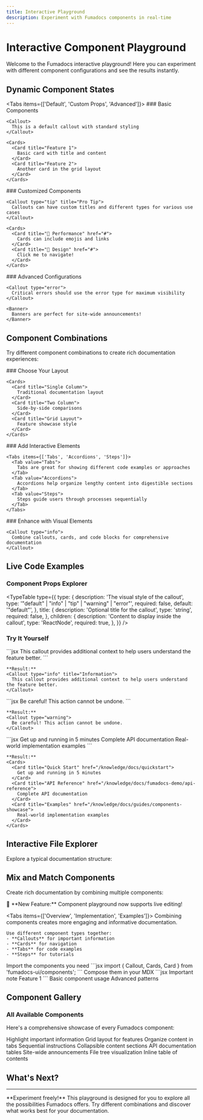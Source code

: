 ```yaml
---
title: Interactive Playground
description: Experiment with Fumadocs components in real-time
---
```


# Interactive Component Playground

Welcome to the Fumadocs interactive playground! Here you can experiment with different component configurations and see the results instantly.

## Dynamic Component States

<Tabs items={['Default', 'Custom Props', 'Advanced']}>
  <Tab value="Default">
    ### Basic Components
    
    <Callout>
      This is a default callout with standard styling
    </Callout>
    
    <Cards>
      <Card title="Feature 1">
        Basic card with title and content
      </Card>
      <Card title="Feature 2">
        Another card in the grid layout
      </Card>
    </Cards>
  </Tab>
  
  <Tab value="Custom Props">
    ### Customized Components
    
    <Callout type="tip" title="Pro Tip">
      Callouts can have custom titles and different types for various use cases
    </Callout>
    
    <Cards>
      <Card title="🚀 Performance" href="#">
        Cards can include emojis and links
      </Card>
      <Card title="🎨 Design" href="#">
        Click me to navigate!
      </Card>
    </Cards>
  </Tab>
  
  <Tab value="Advanced">
    ### Advanced Configurations
    
    <Callout type="error">
      Critical errors should use the error type for maximum visibility
    </Callout>
    
    <Banner>
      Banners are perfect for site-wide announcements!
    </Banner>
  </Tab>
</Tabs>

## Component Combinations

Try different component combinations to create rich documentation experiences:

<Steps>
  <Step>
    ### Choose Your Layout
    
    <Cards>
      <Card title="Single Column">
        Traditional documentation layout
      </Card>
      <Card title="Two Column">
        Side-by-side comparisons
      </Card>
      <Card title="Grid Layout">
        Feature showcase style
      </Card>
    </Cards>
  </Step>
  
  <Step>
    ### Add Interactive Elements
    
    <Tabs items={['Tabs', 'Accordions', 'Steps']}>
      <Tab value="Tabs">
        Tabs are great for showing different code examples or approaches
      </Tab>
      <Tab value="Accordions">
        Accordions help organize lengthy content into digestible sections
      </Tab>
      <Tab value="Steps">
        Steps guide users through processes sequentially
      </Tab>
    </Tabs>
  </Step>
  
  <Step>
    ### Enhance with Visual Elements
    
    <Callout type="info">
      Combine callouts, cards, and code blocks for comprehensive documentation
    </Callout>
  </Step>
</Steps>

## Live Code Examples

### Component Props Explorer

<TypeTable
  type={{
    type: {
      description: 'The visual style of the callout',
      type: '"default" | "info" | "tip" | "warning" | "error"',
      required: false,
      default: '"default"',
    },
    title: {
      description: 'Optional title for the callout',
      type: 'string',
      required: false,
    },
    children: {
      description: 'Content to display inside the callout',
      type: 'ReactNode',
      required: true,
    },
  }}
/>

### Try It Yourself

<Accordions>
  <Accordion title="Example: Info Callout">
    ```jsx
    <Callout type="info" title="Information">
      This callout provides additional context to help users understand the feature better.
    </Callout>
    ```
    
    **Result:**
    <Callout type="info" title="Information">
      This callout provides additional context to help users understand the feature better.
    </Callout>
  </Accordion>
  
  <Accordion title="Example: Warning Callout">
    ```jsx
    <Callout type="warning">
      Be careful! This action cannot be undone.
    </Callout>
    ```
    
    **Result:**
    <Callout type="warning">
      Be careful! This action cannot be undone.
    </Callout>
  </Accordion>
  
  <Accordion title="Example: Cards Grid">
    ```jsx
    <Cards>
      <Card title="Quick Start" href="/docs/quickstart">
        Get up and running in 5 minutes
      </Card>
      <Card title="API Reference" href="/docs/api">
        Complete API documentation
      </Card>
      <Card title="Examples" href="/docs/examples">
        Real-world implementation examples
      </Card>
    </Cards>
    ```
    
    **Result:**
    <Cards>
      <Card title="Quick Start" href="/knowledge/docs/quickstart">
        Get up and running in 5 minutes
      </Card>
      <Card title="API Reference" href="/knowledge/docs/fumadocs-demo/api-reference">
        Complete API documentation
      </Card>
      <Card title="Examples" href="/knowledge/docs/guides/components-showcase">
        Real-world implementation examples
      </Card>
    </Cards>
  </Accordion>
</Accordions>

## Interactive File Explorer

Explore a typical documentation structure:

<Files>
  <Folder name="docs" defaultOpen>
    <Folder name="getting-started" defaultOpen>
      <File name="introduction.mdx" />
      <File name="installation.mdx" />
      <File name="configuration.mdx" />
    </Folder>
    <Folder name="guides">
      <File name="authentication.mdx" />
      <File name="deployment.mdx" />
      <File name="testing.mdx" />
    </Folder>
    <Folder name="api-reference">
      <File name="endpoints.mdx" />
      <File name="webhooks.mdx" />
      <File name="errors.mdx" />
    </Folder>
    <File name="index.mdx" />
    <File name="meta.json" />
  </Folder>
</Files>

## Mix and Match Components

Create rich documentation by combining multiple components:

<Banner>
  🎉 **New Feature:** Component playground now supports live editing!
</Banner>

<Tabs items={['Overview', 'Implementation', 'Examples']}>
  <Tab value="Overview">
    <Callout type="tip">
      Combining components creates more engaging and informative documentation.
    </Callout>
    
    Use different component types together:
    - **Callouts** for important information
    - **Cards** for navigation
    - **Tabs** for code examples
    - **Steps** for tutorials
  </Tab>
  
  <Tab value="Implementation">
    <Steps>
      <Step>
        Import the components you need
        ```jsx
        import { Callout, Cards, Card } from 'fumadocs-ui/components';
        ```
      </Step>
      <Step>
        Compose them in your MDX
        ```jsx
        <Callout>Important note</Callout>
        <Cards>
          <Card>Feature 1</Card>
        </Cards>
        ```
      </Step>
    </Steps>
  </Tab>
  
  <Tab value="Examples">
    <Cards>
      <Card title="Example 1">
        Basic component usage
      </Card>
      <Card title="Example 2">
        Advanced patterns
      </Card>
    </Cards>
  </Tab>
</Tabs>

## Component Gallery

<InlineTOC />

### All Available Components

Here's a comprehensive showcase of every Fumadocs component:

<Cards>
  <Card title="Callout">
    Highlight important information
  </Card>
  <Card title="Cards">
    Grid layout for features
  </Card>
  <Card title="Tabs">
    Organize content in tabs
  </Card>
  <Card title="Steps">
    Sequential instructions
  </Card>
  <Card title="Accordion">
    Collapsible content sections
  </Card>
  <Card title="TypeTable">
    API documentation tables
  </Card>
  <Card title="Banner">
    Site-wide announcements
  </Card>
  <Card title="Files">
    File tree visualization
  </Card>
  <Card title="InlineTOC">
    Inline table of contents
  </Card>
</Cards>

## What's Next?

---

<Callout>
  **Experiment freely!** This playground is designed for you to explore all the possibilities Fumadocs offers. Try different combinations and discover what works best for your documentation.
</Callout>